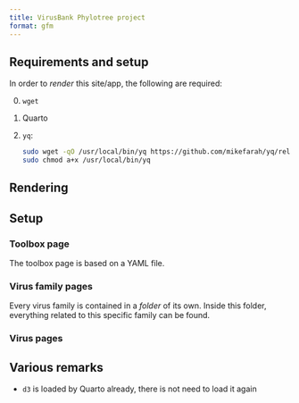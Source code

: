 ```yaml
---
title: VirusBank Phylotree project
format: gfm
---
```


## Requirements and setup

In order to _render_ this site/app, the following are required:

0. `wget`

1. Quarto

2. `yq`:

    ```sh
    sudo wget -qO /usr/local/bin/yq https://github.com/mikefarah/yq/releases/latest/download/yq_linux_amd64
    sudo chmod a+x /usr/local/bin/yq
    ```

## Rendering

## Setup

### Toolbox page

The toolbox page is based on a YAML file.

### Virus family pages

Every virus family is contained in a _folder_ of its own. Inside this folder, everything related to this specific family can be found.

### Virus pages



## Various remarks

- `d3` is loaded by Quarto already, there is not need to load it again


